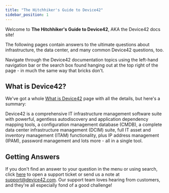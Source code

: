 ```yaml
---
title: "The Hitchhiker's Guide to Device42"
sidebar_position: 1
---
```


Welcome to **The Hitchhiker's Guide to Device42**, AKA the Device42 docs site! 

The following pages contain answers to the ultimate questions about infrastructure, the data center, and many common Device42 questions, too.

Navigate through the Device42 documentation topics using the left-hand navigation bar or the search box found hanging out at the top right of the page - in much the same way that bricks don't.

## What is Device42?

We've got a whole [What is Device42](/what-is-device42.mdx) page with all the details, but here's a summary:

Device42 is a comprehensive IT infrastructure management software suite with powerful, agentless autodiscovery and application dependency mapping tools, a configuration management database (CMDB), a complete data center infrastructure management (DCIM) suite, full IT asset and inventory management (ITAM) functionality, plus IP address management (IPAM), password management and lots more - all in a single tool.

## Getting Answers

If you don't find an answer to your question in the menu or using search, click [here](https://support.device42.com) to open a support ticket or send us a note at [support@device42.com](mailto:support@device42.com). Our support team loves hearing from customers, and they're all especially fond of a good challenge!


